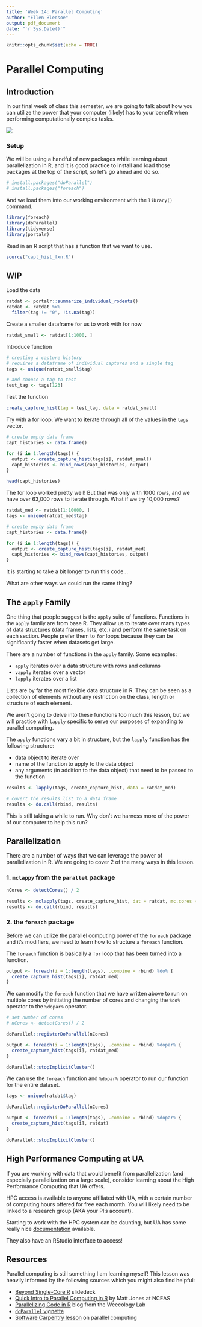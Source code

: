 ```yaml
---
title: 'Week 14: Parallel Computing'
author: "Ellen Bledsoe"
output: pdf_document
date: "`r Sys.Date()`"
---
```


```r
knitr::opts_chunk$set(echo = TRUE)
```

# Parallel Computing

## Introduction

In our final week of class this semester, we are going to talk about how you can utilize the power that your computer (likely) has to your benefit when performing computationally complex tasks.

![](https://github.com/ljdursi/beyond-single-core-R/blob/master/images/sockets-cores.png?raw=true)

### Setup

We will be using a handful of new packages while learning about parallelization in R, and it is good practice to install and load those packages at the top of the script, so let's go ahead and do so.

```r
# install.packages("doParallel")
# install.packages("foreach")
```

And we load them into our working environment with the `library()` command.

```r
library(foreach)
library(doParallel)
library(tidyverse)
library(portalr)
```

Read in an R script that has a function that we want to use.

```r
source("capt_hist_fxn.R")
```

## WIP

Load the data

```r
ratdat <- portalr::summarize_individual_rodents() 
ratdat <- ratdat %>% 
  filter(tag != "0", !is.na(tag))
```

Create a smaller dataframe for us to work with for now

```r
ratdat_small <- ratdat[1:1000, ]
```

Introduce function

```r
# creating a capture history
# requires a dataframe of individual captures and a single tag
tags <- unique(ratdat_small$tag)

# and choose a tag to test
test_tag <- tags[123]
```

Test the function

```r
create_capture_hist(tag = test_tag, data = ratdat_small)
```

Try with a for loop. We want to iterate through all of the values in the `tags` vector.

```r
# create empty data frame
capt_histories <- data.frame()

for (i in 1:length(tags)) {
  output <- create_capture_hist(tags[i], ratdat_small)
  capt_histories <- bind_rows(capt_histories, output)
}

head(capt_histories)
```

The for loop worked pretty well! But that was only with 1000 rows, and we have over 63,000 rows to iterate through. What if we try 10,000 rows?

```r
ratdat_med <- ratdat[1:10000, ]
tags <- unique(ratdat_med$tag)

# create empty data frame
capt_histories <- data.frame()

for (i in 1:length(tags)) {
  output <- create_capture_hist(tags[i], ratdat_med)
  capt_histories <- bind_rows(capt_histories, output)
}
```

It is starting to take a bit longer to run this code...

What are other ways we could run the same thing?

## The `apply` Family

One thing that people suggest is the `apply` suite of functions. Functions in the `apply` family are from base R. They allow us to iterate over many types of data structures (data frames, lists, etc.) and perform the same task on each section. People prefer them to `for` loops because they can be significantly faster when datasets get large.

There are a number of functions in the `apply` family. Some examples:

-   `apply` iterates over a data structure with rows and columns
-   `vapply` iterates over a vector
-   `lapply` iterates over a list

Lists are by far the most flexible data structure in R. They can be seen as a collection of elements without any restriction on the class, length or structure of each element.

We aren't going to delve into these functions too much this lesson, but we will practice with `lapply` specific to serve our purposes of expanding to parallel computing.

The `apply` functions vary a bit in structure, but the `lapply` function has the following structure:

-   data object to iterate over
-   name of the function to apply to the data object
-   any arguments (in addition to the data object) that need to be passed to the function

```r
results <- lapply(tags, create_capture_hist, data = ratdat_med)

# covert the results list to a data frame
results <- do.call(rbind, results)
```

This is still taking a while to run. Why don't we harness more of the power of our computer to help this run?

## Parallelization

There are a number of ways that we can leverage the power of parallelization in R. We are going to cover 2 of the many ways in this lesson.

### 1. `mclappy` from the `parallel` package

```r
nCores <- detectCores() / 2

results <- mclapply(tags, create_capture_hist, dat = ratdat, mc.cores = nCores)
results <- do.call(rbind, results)
```

### 2. the `foreach` package

Before we can utilize the parallel computing power of the `foreach` package and it's modifiers, we need to learn how to structure a `foreach` function.

The `foreach` function is basically a `for` loop that has been turned into a function.

```r
output <- foreach(i = 1:length(tags), .combine = rbind) %do% {
  create_capture_hist(tags[i], ratdat_med)
}
```

We can modify the `foreach` function that we have written above to run on multiple cores by initiating the number of cores and changing the `%do%` operator to the `%dopar%` operator.

```r
# set number of cores
# nCores <- detectCores() / 2

doParallel::registerDoParallel(nCores)

output <- foreach(i = 1:length(tags), .combine = rbind) %dopar% {
  create_capture_hist(tags[i], ratdat_med)
}

doParallel::stopImplicitCluster()
```

We can use the `foreach` function and `%dopar%` operator to run our function for the entire dataset.

```r
tags <- unique(ratdat$tag)

doParallel::registerDoParallel(nCores)

output <- foreach(i = 1:length(tags), .combine = rbind) %dopar% {
  create_capture_hist(tags[i], ratdat)
}

doParallel::stopImplicitCluster()
```

## High Performance Computing at UA

If you are working with data that would benefit from parallelization (and especially parallelization on a large scale), consider learning about the High Performance Computing that UA offers.

HPC access is available to anyone affiliated with UA, with a certain number of computing hours offered for free each month. You will likely need to be linked to a research group (AKA your PI's account).

Starting to work with the HPC system can be daunting, but UA has some really nice [documentation](https://uarizona.atlassian.net/wiki/spaces/UAHPC/pages/75990696/User+Guide) available.

They also have an RStudio interface to access!

## Resources

Parallel computing is still something I am learning myself! This lesson was heavily informed by the following sources which you might also find helpful:

-   [Beyond Single-Core R](https://ljdursi.github.io/beyond-single-core-R/#/) slidedeck
-   [Quick Intro to Parallel Computing in R](https://nceas.github.io/oss-lessons/parallel-computing-in-r/parallel-computing-in-r.html) by Matt Jones at NCEAS
-   [Parallelizing Code in R](https://wiki.weecology.org/docs/computers-and-programming/parallelization-r/) blog from the Weecology Lab
-   [`doParallel` vignette](https://cran.r-project.org/web/packages/doParallel/vignettes/gettingstartedParallel.pdf)
-   [Software Carpentry lesson](https://resbaz.github.io/r-intermediate-gapminder/19-foreach.html) on parallel computing
